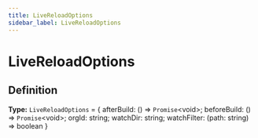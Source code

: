 ```yaml
---
title: LiveReloadOptions
sidebar_label: LiveReloadOptions
---
```


# LiveReloadOptions

## Definition

**Type:** `LiveReloadOptions` = \{ afterBuild: () =\> `Promise`\<void\>; beforeBuild: () =\> `Promise`\<void\>; orgId: string; watchDir: string; watchFilter: (path: string) =\> boolean \}

